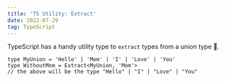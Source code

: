 ```yaml
---
title: 'TS Utility: Extract'
date: 2022-07-29
tag: TypeScript
---
```


TypeScript has a handy utility type to `extract` types from a union type 🤭.

```tsx
type MyUnion = 'Hello' | 'Mom' | 'I' | 'Love' | 'You'
type WithoutMom = Extract<MyUnion, 'Mom'>
// the above will be the type "Hello" | "I" | "Love" | "You"
```
